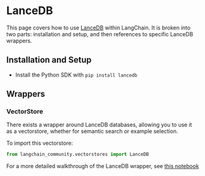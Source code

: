 # LanceDB

This page covers how to use [LanceDB](https://github.com/lancedb/lancedb) within LangChain.
It is broken into two parts: installation and setup, and then references to specific LanceDB wrappers.

## Installation and Setup

- Install the Python SDK with `pip install lancedb`

## Wrappers

### VectorStore

There exists a wrapper around LanceDB databases, allowing you to use it as a vectorstore,
whether for semantic search or example selection.

To import this vectorstore:

```python
from langchain_community.vectorstores import LanceDB
```

For a more detailed walkthrough of the LanceDB wrapper, see [this notebook](/docs/integrations/vectorstores/lancedb)
